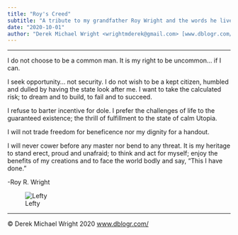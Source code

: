 ```yaml
---
title: "Roy's Creed"
subtitle: "A tribute to my grandfather Roy Wright and the words he lived by"
date: "2020-10-01"
author: "Derek Michael Wright <wrightmderek@gmail.com> [www.dblogr.com/](https://dblogr.com/)"
---
```


---

I do not choose to be a common man. It is my right to be uncommon... if I can.

I seek opportunity... not security. I do not wish to be a kept citizen, humbled and dulled by having the state look after me. I want to take the calculated risk; to dream and to build, to fail and to succeed.

I refuse to barter incentive for dole. I prefer the challenges of life to the guaranteed existence; the thrill of fulfillment to the state of calm Utopia.

I will not trade freedom for beneficence nor my dignity for a handout.

I will never cower before any master nor bend to any threat. It is my heritage to stand erect, proud and unafraid; to think and act for myself; enjoy the benefits of my creations and to face the world bodly and say, "This I have done."

  -Roy R. Wright

![Lefty](featured.jpg)

---

&copy; Derek Michael Wright 2020 [www.dblogr.com/](https://dblogr.netlify.com/)